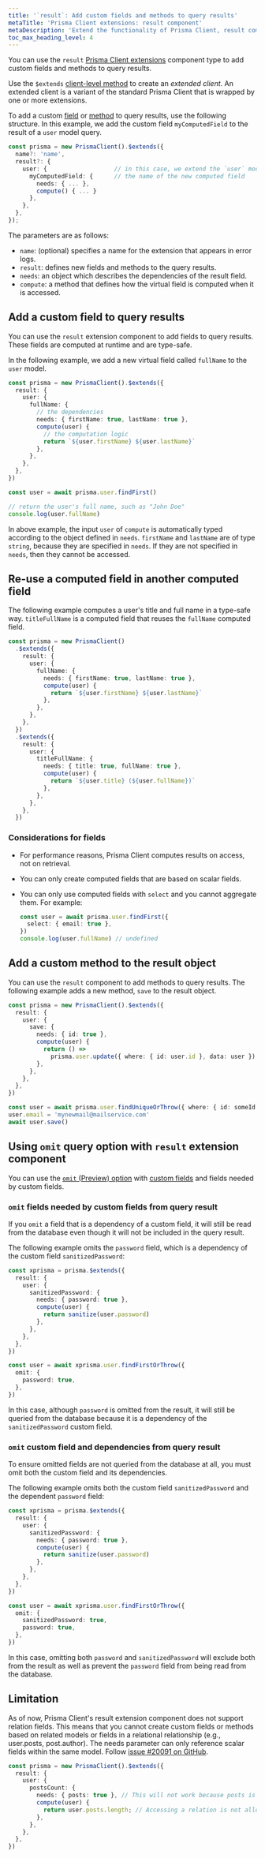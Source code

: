 ```yaml
---
title: '`result`: Add custom fields and methods to query results'
metaTitle: 'Prisma Client extensions: result component'
metaDescription: 'Extend the functionality of Prisma Client, result component'
toc_max_heading_level: 4
---
```


You can use the `result` [Prisma Client extensions](/orm/prisma-client/client-extensions) component type to add custom fields and methods to query results.

Use the `$extends` [client-level method](/orm/reference/prisma-client-reference#client-methods) to create an _extended client_. An extended client is a variant of the standard Prisma Client that is wrapped by one or more extensions.

To add a custom [field](#add-a-custom-field-to-query-results) or [method](#add-a-custom-method-to-the-result-object) to query results, use the following structure. In this example, we add the custom field `myComputedField` to the result of a `user` model query.

```ts
const prisma = new PrismaClient().$extends({
  name?: 'name',
  result?: {
    user: {                   // in this case, we extend the `user` model
      myComputedField: {      // the name of the new computed field
        needs: { ... },
        compute() { ... }
      },
    },
  },
});
```

The parameters are as follows:

- `name`: (optional) specifies a name for the extension that appears in error logs.
- `result`: defines new fields and methods to the query results.
- `needs`: an object which describes the dependencies of the result field.
- `compute`: a method that defines how the virtual field is computed when it is accessed.

## Add a custom field to query results

You can use the `result` extension component to add fields to query results. These fields are computed at runtime and are type-safe.

In the following example, we add a new virtual field called `fullName` to the `user` model.

```ts
const prisma = new PrismaClient().$extends({
  result: {
    user: {
      fullName: {
        // the dependencies
        needs: { firstName: true, lastName: true },
        compute(user) {
          // the computation logic
          return `${user.firstName} ${user.lastName}`
        },
      },
    },
  },
})

const user = await prisma.user.findFirst()

// return the user's full name, such as "John Doe"
console.log(user.fullName)
```

In above example, the input `user` of `compute` is automatically typed according to the object defined in `needs`. `firstName` and `lastName` are of type `string`, because they are specified in `needs`. If they are not specified in `needs`, then they cannot be accessed.

## Re-use a computed field in another computed field

The following example computes a user's title and full name in a type-safe way. `titleFullName` is a computed field that reuses the `fullName` computed field.

```ts
const prisma = new PrismaClient()
  .$extends({
    result: {
      user: {
        fullName: {
          needs: { firstName: true, lastName: true },
          compute(user) {
            return `${user.firstName} ${user.lastName}`
          },
        },
      },
    },
  })
  .$extends({
    result: {
      user: {
        titleFullName: {
          needs: { title: true, fullName: true },
          compute(user) {
            return `${user.title} (${user.fullName})`
          },
        },
      },
    },
  })
```

### Considerations for fields

- For performance reasons, Prisma Client computes results on access, not on retrieval.
- You can only create computed fields that are based on scalar fields.
- You can only use computed fields with `select` and you cannot aggregate them. For example:

  ```ts
  const user = await prisma.user.findFirst({
    select: { email: true },
  })
  console.log(user.fullName) // undefined
  ```

## Add a custom method to the result object

You can use the `result` component to add methods to query results. The following example adds a new method, `save` to the result object.

```ts
const prisma = new PrismaClient().$extends({
  result: {
    user: {
      save: {
        needs: { id: true },
        compute(user) {
          return () =>
            prisma.user.update({ where: { id: user.id }, data: user })
        },
      },
    },
  },
})

const user = await prisma.user.findUniqueOrThrow({ where: { id: someId } })
user.email = 'mynewmail@mailservice.com'
await user.save()
```

## Using `omit` query option with `result` extension component

You can use the [`omit` (Preview) option](/orm/reference/prisma-client-reference#omit) with [custom fields](#add-a-custom-field-to-query-results) and fields needed by custom fields.

### `omit` fields needed by custom fields from query result

If you `omit` a field that is a dependency of a custom field, it will still be read from the database even though it will not be included in the query result.

The following example omits the `password` field, which is a dependency of the custom field `sanitizedPassword`:

```ts
const xprisma = prisma.$extends({
  result: {
    user: {
      sanitizedPassword: {
        needs: { password: true },
        compute(user) {
          return sanitize(user.password)
        },
      },
    },
  },
})

const user = await xprisma.user.findFirstOrThrow({
  omit: {
    password: true,
  },
})
```

In this case, although `password` is omitted from the result, it will still be queried from the database because it is a dependency of the `sanitizedPassword` custom field.

### `omit` custom field and dependencies from query result

To ensure omitted fields are not queried from the database at all, you must omit both the custom field and its dependencies.

The following example omits both the custom field `sanitizedPassword` and the dependent `password` field:

```ts
const xprisma = prisma.$extends({
  result: {
    user: {
      sanitizedPassword: {
        needs: { password: true },
        compute(user) {
          return sanitize(user.password)
        },
      },
    },
  },
})

const user = await xprisma.user.findFirstOrThrow({
  omit: {
    sanitizedPassword: true,
    password: true,
  },
})
```
In this case, omitting both `password` and `sanitizedPassword` will exclude both from the result as well as prevent the `password` field from being read from the database.

## Limitation
As of now, Prisma Client's result extension component does not support relation fields. This means that you cannot create custom fields or methods based on related models or fields in a relational relationship (e.g., user.posts, post.author). The needs parameter can only reference scalar fields within the same model. Follow [issue #20091 on GitHub](https://github.com/prisma/prisma/issues/20091).


```ts
const prisma = new PrismaClient().$extends({
  result: {
    user: {
      postsCount: {
        needs: { posts: true }, // This will not work because posts is a relation field
        compute(user) {
          return user.posts.length; // Accessing a relation is not allowed
        },
      },
    },
  },
})
```

